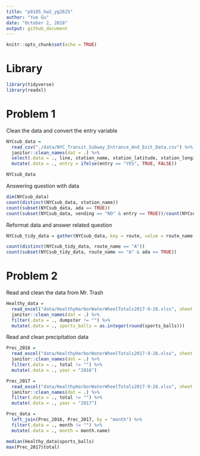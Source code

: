 ```yaml
---
title: "p8105_hw2_yg2625"
author: "Yue Gu"
date: "October 2, 2018"
output: github_document
---
```


```r
knitr::opts_chunk$set(echo = TRUE)
```

# Library
```r
library(tidyverse)
library(readxl)
```

# Problem 1

Clean the data and convert the entry variable
```r
NYCsub_data = 
  read_csv("./data/NYC_Transit_Subway_Entrance_And_Exit_Data.csv") %>% 
  janitor::clean_names(dat = .) %>% 
  select(.data = ., line, station_name, station_latitude, station_longitude, route1:route11, entry, vending, entrance_type, ada, ada_notes) %>% 
  mutate(.data = ., entry = ifelse(entry == "YES", TRUE, FALSE))

NYCsub_data 
```


Answering question with data
```r
dim(NYCsub_data)
count(distinct(NYCsub_data, station_name))
count(subset(NYCsub_data, ada == TRUE))
count(subset(NYCsub_data, vending == "NO" & entry == TRUE))/count(NYCsub_data)
```

Reformat data and answer related question
```r
NYCsub_tidy_data = gather(NYCsub_data, key = route, value = route_name, route1:route11)

count(distinct(NYCsub_tidy_data, route_name == "A"))
count(subset(NYCsub_tidy_data, route_name == "A" & ada == TRUE))
```

# Problem 2

Read and clean the data from Mr. Trash
```r
Healthy_data = 
  read_excel("data/HealthyHarborWaterWheelTotals2017-9-26.xlsx", sheet = "Mr. Trash Wheel", range = cell_cols("A:N")) %>%
  janitor::clean_names(dat = .) %>% 
  filter(.data = ., dumpster != "") %>% 
  mutate(.data = ., sports_balls = as.integer(round(sports_balls)))
```

Read and clean precipitation data
```r
Prec_2016 =
  read_excel("data/HealthyHarborWaterWheelTotals2017-9-26.xlsx", sheet = "2016 Precipitation", range = cell_rows(2:15)) %>% 
  janitor::clean_names(dat = .) %>% 
  filter(.data = ., total != "") %>% 
  mutate(.data = ., year = "2016")

Prec_2017 =
  read_excel("data/HealthyHarborWaterWheelTotals2017-9-26.xlsx", sheet = "2017 Precipitation", range = cell_rows(2:15)) %>% 
  janitor::clean_names(dat = .) %>% 
  filter(.data = ., total != "") %>% 
  mutate(.data = ., year = "2017")

Prec_data = 
  left_join(Prec_2016, Prec_2017, by = "month") %>%
  filter(.data = ., month != "") %>% 
  mutate(.data = ., month = month.name)

```

```r
median(Healthy_data$sports_balls)
max(Prec_2017$total)
```

